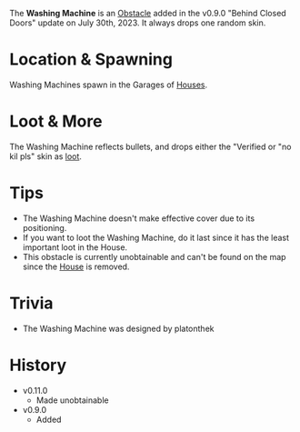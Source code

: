 The **Washing Machine** is an [Obstacle](/obstacles) added in the v0.9.0 "Behind Closed Doors" update on July 30th, 2023. It always drops one random skin.

# Location & Spawning
Washing Machines spawn in the Garages of [Houses](/buildings/house).

# Loot & More
The Washing Machine reflects bullets, and drops either the "Verified or "no kil pls" skin as [loot](/loot#washing_machine).

# Tips
- The Washing Machine doesn't make effective cover due to its positioning.
- If you want to loot the Washing Machine, do it last since it has the least important loot in the House.
- This obstacle is currently unobtainable and can't be found on the map since the [House](/buildings/house) is removed.

# Trivia
- The Washing Machine was designed by platonthek

# History
- v0.11.0
    - Made unobtainable
- v0.9.0
    - Added